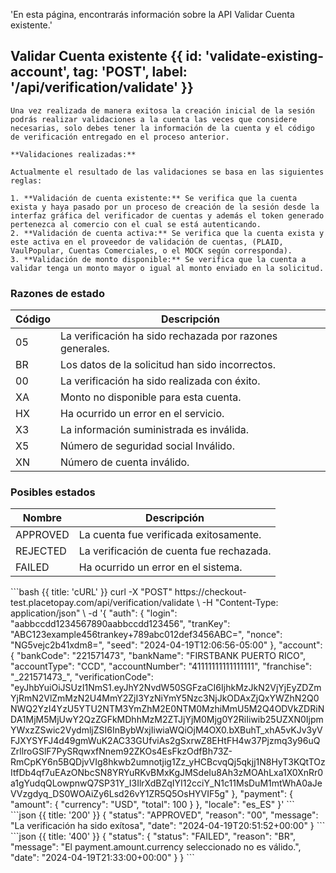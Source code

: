   'En esta página, encontrarás información sobre la API Validar Cuenta existente.'


<MissingTranslationBanner />

## Validar Cuenta existente {{ id: 'validate-existing-account', tag: 'POST', label: '/api/verification/validate' }}

    Una vez realizada de manera exitosa la creación inicial de la sesión podrás realizar validaciones a la cuenta las veces que considere necesarias, solo debes tener la información de la cuenta y el código de verificación entregado en el proceso anterior.

    **Validaciones realizadas:**

    Actualmente el resultado de las validaciones se basa en las siguientes reglas:

    1. **Validación de cuenta existente:** Se verifica que la cuenta exista y haya pasado por un proceso de creación de la sesión desde la interfaz gráfica del verificador de cuentas y además el token generado pertenezca al comercio con el cual se está autenticando.
    2. **Validación de cuenta activa:** Se verifica que la cuenta exista y este activa en el proveedor de validación de cuentas, (PLAID, VaulPopular, Cuentas Comerciales, o el MOCK según corresponda).
    3. **Validación de monto disponible:** Se verifica que la cuenta a validar tenga un monto mayor o igual al monto enviado en la solicitud.

### Razones de estado

Código | Descripción
---------|----------
 05 | La verificación ha sido rechazada por razones generales.
 BR | Los datos de la solicitud han sido incorrectos.
 00 | La verificación ha sido realizada con éxito.
 XA | Monto no disponible para esta cuenta.
 HX | Ha ocurrido un error en el servicio.
 X3 | La información suministrada es inválida.
 X5 | Número de seguridad social Inválido.
 XN | Número de cuenta inválido.


 ### Posibles estados

 Nombre | Descripción
 ---------|----------
  APPROVED | La cuenta fue verificada exitosamente.
  REJECTED | La verificación de cuenta fue rechazada.
  FAILED | Ha ocurrido un error en el sistema.


<Row>
  <Col>
    <ApiReader
      path="/api/validate-existing-account"
      method="post"
      api={props.refs}
    />
  </Col>

   <Col sticky>
      <CodeGroup title="Solicitud" tag="POST" label="api/verification/validate">
      ```bash {{ title: 'cURL' }}
      curl -X "POST" https://checkout-test.placetopay.com/api/verification/validate \
        -H "Content-Type: application/json" \
        -d '{
              "auth": {
                "login": "aabbccdd1234567890aabbccdd123456",
                "tranKey": "ABC123example456trankey+789abc012def3456ABC=",
                "nonce": "NG5vejc2b41xdm8=",
                "seed": "2024-04-19T12:06:56-05:00"
              },
              "account": {
                "bankCode": "221571473",
                "bankName": "FIRSTBANK PUERTO RICO",
                "accountType": "CCD",
                "accountNumber": "41111111111111111",
                "franchise": "_221571473_",
                "verificationCode": "eyJhbYuiOiJSUzI1NmS1.eyJhY2NvdW50SGFzaCI6IjhkMzJkN2VjYjEyZDZmYjRmN2VlZmMzN2U4MmY2ZjI3YzNiYmY5Nzc3NjJkODAxZjQxYWZhN2Q0NWQ2YzI4YzU5YTU2NTM3YmZhM2E0NTM0MzhiMmU5M2Q4ODVkZDRiNDA1MjM5MjUwY2QzZGFkMDhhMzM2ZTJjYjM0Mjg0Y2RiIiwib25UZXN0IjpmYWxzZSwic2VydmljZSI6InBybWxjIiwiaWQiOjM4OX0.bXBuhT_xhA5vKJv3yVFJXYSYFJ4d49gmWuK2AC33GUfviAs2gSxrwZ8EHtFH4w37Pjzmq3y96uQZrllroGSlF7PySRqwxfNnem92ZKOs4EsFkzOdfBh73Z-RmCpKY6n5BQDjvVIg8hkwb2umnotjig1Zz_yHCBcvqQj5qkjj1N8HyT3KQtTOzItfDb4qf7uEAzONbcSN8YRYuRKvBMxKgJMSdeIu8Ah3zMOAhLxa1X0XnRr0a1gYudqQLowpnwQ7SP31Y_I3IlrXdBZqIYI12cciY_N1c11MsDuM1mtWhA0aJeVVzgdyq_DS0WOAiZy6Lsd26vY1ZR5Q5OsHYVIF5g"
              },
              "payment": {
                "amount": {
                  "currency": "USD",
                  "total": 100
                }
              },
              "locale": "es_ES"
        }'
      ```
      </CodeGroup>
    </Col>
</Row>

<Row>
  <Col>
    <ApiReader
      path="/api/validate-existing-account"
      method="post"
      type="response"
      api={props.refs}
    />
  </Col>

  <Col sticky>
    <br />
    <CodeGroup title="Respuesta">
    ```json {{ title: '200' }}
    {
        "status": "APPROVED",
        "reason": "00",
        "message": "La verificación ha sido exítosa",
        "date": "2024-04-19T20:51:52+00:00"
    }
    ```
    ```json {{ title: '400' }}
    {
      "status": {
        "status": "FAILED",
        "reason": "BR",
        "message": "El payment.amount.currency seleccionado no es válido.",
        "date": "2024-04-19T21:33:00+00:00"
      }
    }
    ```
    </CodeGroup>
  </Col>
</Row>

